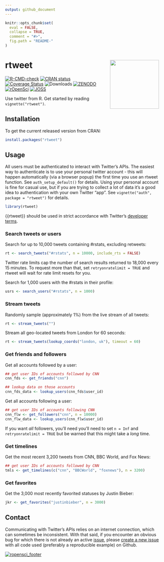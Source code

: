 ```yaml
---
output: github_document
---
```


<!-- README.md is generated from README.Rmd. Please edit that file -->

```r
knitr::opts_chunk$set(
  eval = FALSE,
  collapse = TRUE,
  comment = "#>",
  fig.path = "README-"
)
```

# rtweet <img src="man/figures/logo.png" width="160px" align="right" />

<!-- badges: start -->
[![R-CMD-check](https://github.com/ropensci/rtweet/workflows/R-CMD-check/badge.svg)](https://github.com/ropensci/rtweet/actions)
[![CRAN status](https://www.r-pkg.org/badges/version/rtweet)](https://cran.r-project.org/package=rtweet)
[![Coverage Status](https://codecov.io/gh/ropensci/rtweet/branch/master/graph/badge.svg)](https://codecov.io/gh/ropensci/rtweet?branch=master)
![Downloads](https://cranlogs.r-pkg.org/badges/rtweet)
[![ZENODO](https://zenodo.org/badge/64161359.svg)](https://zenodo.org/badge/latestdoi/64161359)
[![rOpenSci](https://badges.ropensci.org/302_status.svg)](https://github.com/ropensci/software-review/issues/302)
[![JOSS](https://joss.theoj.org/papers/10.21105/joss.01829/status.svg)](https://doi.org/10.21105/joss.01829)
<!-- badges: end -->

Use twitter from R. Get started by reading `vignette("rtweet")`.

## Installation

To get the current released version from CRAN:

```r
install.packages("rtweet")
```

## Usage

All users must be authenticated to interact with Twitter's APIs. The easiest way to authenticate is to use your personal twitter account - this will happen automatically (via a browser popup) the first time you use an rtweet function. See `auth_setup_default()` for details. Using your personal account is fine for casual use, but if you are trying to collect a lot of data it's a good idea to authentication with your own Twitter "app". See `vignette("auth", package = "rtweet")` for details.

```r
library(rtweet)
```

{{rtweet}} should be used in strict accordance with Twitter's [developer  terms](https://developer.twitter.com/en/developer-terms/more-on-restricted-use-cases).

### Search tweets or users

Search for up to 10,000 tweets containing #rstats, excluding retweets:

```r
rt <- search_tweets("#rstats", n = 10000, include_rts = FALSE)
```

Twitter rate limits cap the number of search results returned to 18,000 every 15 minutes. To request more than that, set `retryonratelimit = TRUE` and rtweet will wait for rate limit
resets for you.

Search for 1,000 users with the #rstats in their profile:

```r
usrs <- search_users("#rstats", n = 1000)
```

### Stream tweets

Randomly sample (approximately 1%) from the live stream of all tweets:

```r
rt <- stream_tweets("")
```

Stream all geo-located tweets from London for 60 seconds:

```r
rt <- stream_tweets(lookup_coords("london, uk"), timeout = 60)
```

### Get friends and followers

Get all accounts followed by a user:

```r
## get user IDs of accounts followed by CNN
cnn_fds <- get_friends("cnn")

## lookup data on those accounts
cnn_fds_data <- lookup_users(cnn_fds$user_id)
```

Get all accounts following a user:

```r
## get user IDs of accounts following CNN
cnn_flw <- get_followers("cnn", n = 10000)
cnn_flw_data <- lookup_users(cnn_flw$user_id)
```

If you want *all* followers, you'll need you'll need to set `n = Inf` and `retryonratelimit = TRUE` but be warned that this might take a *long* time.

### Get timelines

Get the most recent 3,200 tweets from CNN, BBC World, and Fox News:

```r
## get user IDs of accounts followed by CNN
tmls <- get_timelines(c("cnn", "BBCWorld", "foxnews"), n = 3200)
```

### Get favorites

Get the 3,000 most recently favorited statuses by Justin Bieber:

```r
jkr <- get_favorites("justinbieber", n = 3000)
```

## Contact

Communicating with Twitter's APIs relies on an internet connection, which can sometimes be inconsistent. With that said, if you encounter an obvious bug for which there is not already an active [issue](https://github.com/ropensci/rtweet/issues), please [create a new issue](https://github.com/ropensci/rtweet/issues/new) with all code used (preferably a reproducible example) on Github.

[![ropensci_footer](https://ropensci.org/public_images/ropensci_footer.png)](https://ropensci.org)
